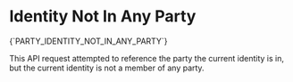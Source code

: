 # Identity Not In Any Party

<Summary>{`PARTY_IDENTITY_NOT_IN_ANY_PARTY`}</Summary>

This API request attempted to reference the party the current identity is in, but the current identity is not a member of any party.

